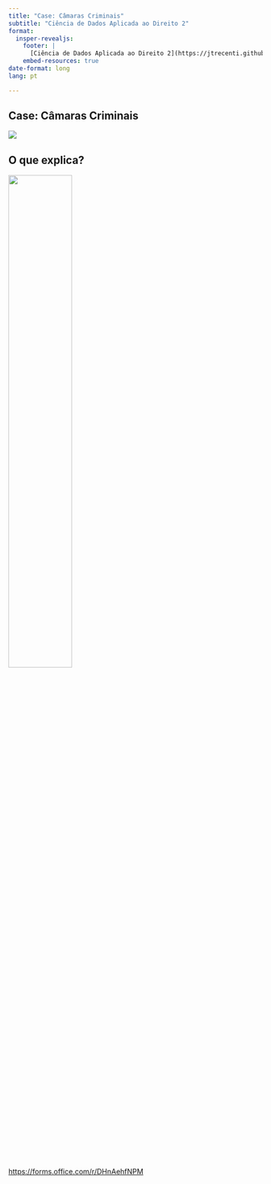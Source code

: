 ```yaml
---
title: "Case: Câmaras Criminais"
subtitle: "Ciência de Dados Aplicada ao Direito 2"
format:
  insper-revealjs:
    footer: |
      [Ciência de Dados Aplicada ao Direito 2](https://jtrecenti.github.io/202461-cdad2/)
    embed-resources: true
date-format: long
lang: pt

---
```


## Case: Câmaras Criminais

![](https://abj.org.br/img/pesquisas/camaras.png)

## O que explica?

![](img/camaras_qrcode.png){width=50%}

<https://forms.office.com/r/DHnAehfNPM>
